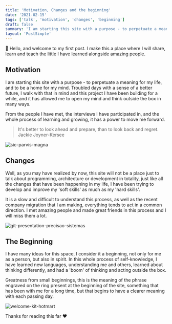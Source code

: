 ```yaml
---
title: 'Motivation, Changes and the beginning'
date: '2021-02-15'
tags: ['talk', 'motivation', 'changes', 'beginning']
draft: false
summary: 'I am starting this site with a purpose - to perpetuate a meaning for my life, and to be a home for my mind.'
layout: 'PostSimple'
---
```


👋 Hello, and welcome to my first post. I make this a place where I will share, learn and teach the little I have learned alongside amazing people.

## Motivation

I am starting this site with a purpose - to perpetuate a meaning for my life, and to be a home for my mind. Troubled days with a sense of a better future, I walk with that in mind and this project I have been building for a while, and it has allowed me to open my mind and think outside the box in many ways.

From the people I have met, the interviews I have participated in, and the whole process of learning and growing, it has a power to move me forward.

> It's better to look ahead and prepare, than to look back and regret. Jackie Joyner-Kersee

![sic-parvis-magna](/static/images/motivation-changes-and-the-beginning/sic-parvis-magna.jpg)

## Changes

Well, as you may have realized by now, this site will not be a place just to talk about programming, architecture or development in totality, just like all the changes that have been happening in my life, I have been trying to develop and improve my 'soft skills' as much as my 'hard skills'.

It is a slow and difficult to understand this process, as well as the recent company migration that I am making, everything tends to act in a common direction. I met amazing people and made great friends in this process and I will miss them a lot.

![git-presentation-precisao-sistemas](/static/images/motivation-changes-and-the-beginning/git-presentation-precisao-sistemas.jpg)

## The Beginning

I have many ideas for this space, I consider it a beginning, not only for me as a person, but also in spirit. In this whole process of self-knowledge, I have learned new languages, understanding me and others, learned about thinking differently, and had a 'boom' of thinking and acting outside the box.

Greatness from small beginnings, this is the meaning of the phrase engraved on the ring present at the beginning of the site, something that has been with me for a long time, but that begins to have a clearer meaning with each passing day.

![welcome-kit-hotmart](/static/images/motivation-changes-and-the-beginning/welcome-kit-hotmart.jpg)

Thanks for reading this far ❤️
